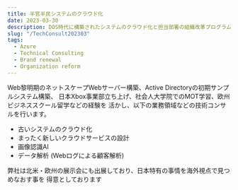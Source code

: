 ```yaml
---
title: 半官半民システムのクラウド化
date: 2023-03-30
description: DOS時代に構築されたシステムのクラウド化と担当部署の組織改革プログラム
slug: "/TechConsult202303"
tags:
  - Azure
  - Technical Consulting
  - Brand renewal
  - Organization reform
---
```


Web黎明期のネットスケープWebサーバー構築、Active Directoryの初期サンプルシステム構築、 日本Xbox事業部立ち上げ、社会人大学院でのMOT学習、欧州ビジネススクール留学などの経験を 活かし、以下の業務領域などの技術コンサルを行います。

- 古いシステムのクラウド化
- まったく新しいクラウドサービスの設計
- 画像認識AI
- データ解析 (Webログによる顧客解析)

弊社は北米・欧州の展示会にも出展しており、日本特有の事情を海外視点で見つめなおす事を 得意としております
